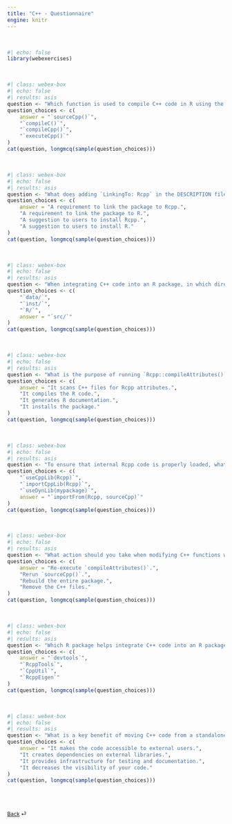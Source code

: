 ```yaml
---
title: "C++ - Questionnaire"
engine: knitr
---
```


<br>

```r
#| echo: false
library(webexercises)
```

<br>

```r
#| class: webex-box
#| echo: false
#| results: asis
question <- "Which function is used to compile C++ code in R using the `Rcpp` package?"
question_choices <- c(
    answer = "`sourceCpp()`",
    "`compileC()`",
    "`compileCpp()`",
    "`executeCpp()`"
)
cat(question, longmcq(sample(question_choices)))
```

<br>

```r
#| class: webex-box
#| echo: false
#| results: asis
question <- "What does adding `LinkingTo: Rcpp` in the DESCRIPTION file of an R package indicate?"
question_choices <- c(
    answer = "A requirement to link the package to Rcpp.",
    "A requirement to link the package to R.",
    "A suggestion to users to install Rcpp.",
    "A suggestion to users to install R."
)
cat(question, longmcq(sample(question_choices)))
```

<br>

```r
#| class: webex-box
#| echo: false
#| results: asis
question <- "When integrating C++ code into an R package, in which directory should you place your C++ source files?"
question_choices <- c(
    "`data/`",
    "`inst/`",
    "`R/`",
    answer = "`src/`"
)
cat(question, longmcq(sample(question_choices)))
```

<br>

```r
#| class: webex-box
#| echo: false
#| results: asis
question <- "What is the purpose of running `Rcpp::compileAttributes()` in the development of an R package with C++ code?"
question_choices <- c(
    answer = "It scans C++ files for Rcpp attributes.",
    "It compiles the R code.",
    "It generates R documentation.",
    "It installs the package."
)
cat(question, longmcq(sample(question_choices)))
```

<br>

```r
#| class: webex-box
#| echo: false
#| results: asis
question <- "To ensure that internal Rcpp code is properly loaded, what should you include in your NAMESPACE file of the R package?"
question_choices <- c(
    "`useCppLib(Rcpp)`",
    "`importCppLib(Rcpp)`",
    "`useDynLib(mypackage)`",
    answer = "`importFrom(Rcpp, sourceCpp)`"
)
cat(question, longmcq(sample(question_choices)))
```

<br>

```r
#| class: webex-box
#| echo: false
#| results: asis
question <- "What action should you take when modifying C++ functions within an R package?"
question_choices <- c(
    answer = "Re-execute `compileAttributes()`.",
    "Rerun `sourceCpp()`.",
    "Rebuild the entire package.",
    "Remove the C++ files."
)
cat(question, longmcq(sample(question_choices)))
```

<br>

```r
#| class: webex-box
#| echo: false
#| results: asis
question <- "Which R package helps integrate C++ code into an R package most efficiently?"
question_choices <- c(
    answer = "`devtools`",
    "`RcppTools`",
    "`CppUtil`",
    "`RcppEigen`"
)
cat(question, longmcq(sample(question_choices)))
```

<br>

```r
#| class: webex-box
#| echo: false
#| results: asis
question <- "What is a key benefit of moving C++ code from a standalone source file to an R package?"
question_choices <- c(
    answer = "It makes the code accessible to external users.",
    "It creates dependencies on external libraries.",
    "It provides infrastructure for testing and documentation.",
    "It decreases the visibility of your code."
)
cat(question, longmcq(sample(question_choices)))
```

<br><br>

::: {style="font-size: 0.875em;"}
[Back](/weeks/week-10.qmd) ⏎
:::